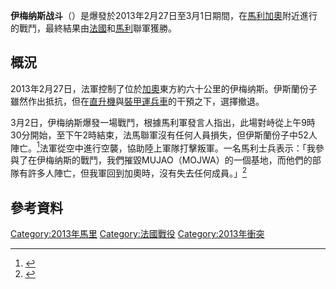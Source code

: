 {{infobox military conflict
|conflict= 伊梅纳斯战斗 
|partof= [[馬里北部衝突|馬里北部衝突]]
|date = 2013年2月27日 – 3月1日
|place = [[馬利|馬利]][[加奧|加奧]]附近
|result = 法馬聯軍勝利
|combatants_header=
|combatant1 = {{Flag|France}} 
{{Flag|Mali}}
|combatant2 = {{flagicon image|ShababFlag.svg}} MOJWA
|strength1 = 400名
|strength2 = 100-200名
|casualties1 = 0 
|casualties2 = 52人陣亡 }}
{{Campaignbox 馬里北部衝突}}

'''伊梅纳斯战斗'''（{{lang-fr|Bataille d'Imenas}}）是爆發於2013年2月27日至3月1日期間，在[[馬利|馬利]][[加奧|加奧]]附近進行的戰鬥，最終結果由[[法國|法國]]和[[馬利|馬利]]聯軍獲勝。

== 概況 ==
2013年2月27日，法軍控制了位於[[加奧|加奧]]東方約六十公里的伊梅纳斯。伊斯蘭份子雖然作出抵抗，但在[[直升機|直升機]]與[[裝甲運兵車|裝甲運兵車]]的干預之下，選擇撤退。

3月2日，伊梅纳斯爆發一場戰鬥，根據馬利軍發言人指出，此場對峙從上午9時30分開始，至下午2時結束，法馬聯軍沒有任何人員損失，但伊斯蘭份子中52人陣亡。<ref>{{Cite web |url=http://www.rfi.fr/afrique/20130303-mali-operation-securisation-alentours-gao-poursuit |title=RFI : ''Mali: l'opération de sécurisation des alentours de Gao se poursuit'' |accessdate=2013-05-05 |archive-date=2013-03-06 |archive-url=https://web.archive.org/web/20130306004515/http://www.rfi.fr/afrique/20130303-mali-operation-securisation-alentours-gao-poursuit |dead-url=no }}</ref>法軍從空中進行空襲，協助陸上軍隊打擊叛軍。一名馬利士兵表示：「我參與了在伊梅纳斯的戰鬥，我們摧毀MUJAO（MOJWA）的一個基地，而他們的部隊有許多人陣亡，但我軍回到加奧時，沒有失去任何成員。」<ref name="ROP">{{Cite web |url=http://www.operationspaix.net/33244-details-actualite-mali-violents-combats-hier-a-60-km-de-gao.html |title=ROP : ''MALI : VIOLENTS COMBATS HIER À 60 KM DE GAO'' |accessdate=2013-05-05 |archive-date=2015-07-23 |archive-url=https://web.archive.org/web/20150723174319/http://www.operationspaix.net/33244-details-actualite-mali-violents-combats-hier-a-60-km-de-gao.html |dead-url=no }}</ref>

== 參考資料 ==
{{reflist}}

[[Category:2013年馬里|Category:2013年馬里]]
[[Category:法國戰役|Category:法國戰役]]
[[Category:2013年衝突|Category:2013年衝突]]

{{Mali-stub}}
